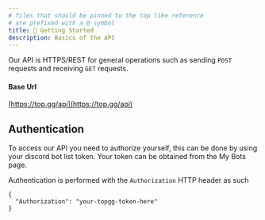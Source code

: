 ```yaml
---
# files that should be pinned to the top like reference
# are prefixed with a @ symbol
title: 🌟 Getting Started
description: Basics of the API
---
```


Our API is HTTPS/REST for general operations such as sending `POST` requests and receiving `GET` requests.

#### Base Url

[https://top.gg/api](https://top.gg/api)

## Authentication

To access our API you need to authorize yourself, this can be done by using your discord bot list token. Your token can be obtained from the My Bots page.

Authentication is performed with the `Authorization` HTTP header as such

```json:title=HTTP%20Headers
{
  "Authorization": "your-topgg-token-here"
}
```
